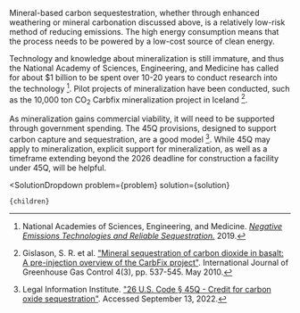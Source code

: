 

Mineral-based carbon sequestestration, whether through enhanced weathering or mineral carbonation discussed above, is a relatively low-risk method of reducing emissions. The high energy consumption means that the process needs to be powered by a low-cost source of clean energy.

Technology and knowledge about mineralization is still immature, and thus the National Academy of Sciences, Engineering, and Medicine has called for about $1 billion to be spent over 10-20 years to conduct research into the technology [^"8"]. Pilot projects of mineralization have been conducted, such as the 10,000 ton CO<sub>2</sub> Carbfix mineralization project in Iceland [^"4"].

As mineralization gains commercial viability, it will need to be supported through government spending. The 45Q provisions, designed to support carbon capture and sequestration, are a good model [^"6"]. While 45Q may apply to mineralization, explicit support for mineralization, as well as a timeframe extending beyond the 2026 deadline for construction a facility under 45Q, will be helpful.

[^"4"]: Gislason, S. R. et al. ["Mineral sequestration of carbon dioxide in basalt: A pre-injection overview of the CarbFix project"](https://www.sciencedirect.com/science/article/abs/pii/S1750583609001698). International Journal of Greenhouse Gas Control 4(3), pp. 537-545. May 2010.

[^"6"]: Legal Information Institute. ["26 U.S. Code § 45Q - Credit for carbon oxide sequestration"](https://www.law.cornell.edu/uscode/text/26/45Q). Accessed September 13, 2022.

[^"8"]: National Academies of Sciences, Engineering, and Medicine. [*Negative Emissions Technologies and Reliable Sequestration.*](https://nap.nationalacademies.org/catalog/25259/negative-emissions-technologies-and-reliable-sequestration-a-research-agenda) 2019.

  <SolutionDropdown 
    problem={problem} 
    solution={solution}
  >
    {children}
  </SolutionDropdown>